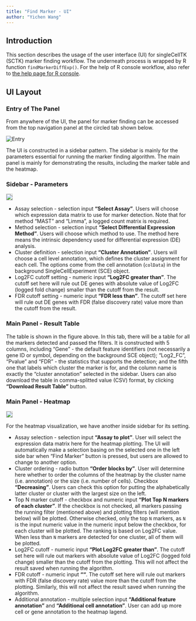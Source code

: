 ```yaml
---
title: "Find Marker - UI"
author: "Yichen Wang"
---
```


## Introduction

This section describes the usage of the user interface (UI) for singleCellTK (SCTK) marker finding workflow. The underneath process is wrapped by R function `findMarkerDiffExp()`. For the help of R console workflow, also refer to [the help page for R console](find_marker.html).  

## UI Layout

### Entry of The Panel

From anywhere of the UI, the panel for marker finding can be accessed from the top navigation panel at the circled tab shown below.  

![Entry](fm_ui_entry.png)\

The UI is constructed in a sidebar pattern. The sidebar is mainly for the parameters essential for running the marker finding algorithm. The main panel is mainly for demonstrating the results, including the marker table and the heatmap.  

### Sidebar - Parameters

<img src="fm_ui_main1.png" style="border: 1px solid rgba(0,0,0,0.2)"></img>

- Assay selection - selection input **"Select Assay"**. Users will choose which expression data matrix to use for marker detection. Note that for method "MAST" and "Limma", a logged count matrix is required. 
- Method selection - selection input **"Select Differential Expression Method"**. Users will choose which method to use. The method here means the intrinsic dependency used for differential expression (DE) analysis.
- Cluster definition - selection input **"Cluster Annotation"**. Users will choose a cell level annotation, which defines the cluster assignment for each cell. The options come from the cell annotation (`colData`) in the background SingleCellExperiment (SCE) object. 
- Log2FC cutoff setting - numeric input **"Log2FC greater than"**. The cutoff set here will rule out DE genes with absolute value of Log2FC (logged fold change) smaller than the cutoff from the result. 
- FDR cutoff setting - numeric input **"FDR less than"**. The cutoff set here will rule out DE genes with FDR (false discovery rate) value more than the cutoff from the result.

### Main Panel - Result Table

The table is shown in the figure above. In this tab, there will be a table for all the markers detected and passed the filters. It is constructed with 5 columns, including "Gene" - the default feature identifiers (not necessarily a gene ID or symbol, depending on the background SCE object); "Log2_FC", "Pvalue" and "FDR" - the statistics that supports the detection; and the fifth one that labels which cluster the marker is for, and the column name is exactly the "cluster annotation" selected in the sidebar. Users can also download the table in comma-splitted value (CSV) format, by clicking **"Download Result Table"** button.  

### Main Panel - Heatmap

<img src="fm_ui_main2.png" style="border: 1px solid rgba(0,0,0,0.2)"></img>

For the heatmap visualization, we have another inside sidebar for its setting.  

- Assay selection - selection input **"Assay to plot"**. User will select the expression data matrix here for the heatmap plotting. The UI will automatically make a selection basing on the selected one in the left side bar when "Find Marker" button is pressed, but users are allowed to change to another option. 
- Cluster ordering - radio button **"Order blocks by"**. User will determine here whether to order the columns of the heatmap by the cluster name (i.e. annotation) or the size (i.e. number of cells). Checkbox **"Decreasing"**. Users can check this option for putting the alphabetically latter cluster or cluster with the largest size on the left. 
- Top N marker cutoff - checkbox and numeric input **"Plot Top N markers of each cluster"**. If the checkbox is not checked, all markers passing the running filter (mentioned above) and plotting filters (will mention below) will be plotted. Otherwise checked, only the top `N` markers, as `N` is the input numeric value in the numeric input below the checkbox, for each cluster will be plotted. The ranking is based on Log2FC value. When less than `N` markers are detected for one cluster, all of them will be plotted. 
- Log2FC cutoff - numeric input **"Plot Log2FC greater than"**. The cutoff set here will rule out markers with absolute value of Log2FC (logged fold change) smaller than the cutoff from the plotting. This will not affect the result saved when running the algorithm. 
- FDR cutoff - numeric input **""**. The cutoff set here will rule out markers with FDR (false discovery rate) value more than the cutoff from the plotting. Similarly, this will not affect the result saved when running the algorithm. 
- Additional annotation - multiple selection input **"Additional feature annotation"** and **"Additional cell annotation"**. User can add up more cell or gene annotation to the heatmap lagend.  
